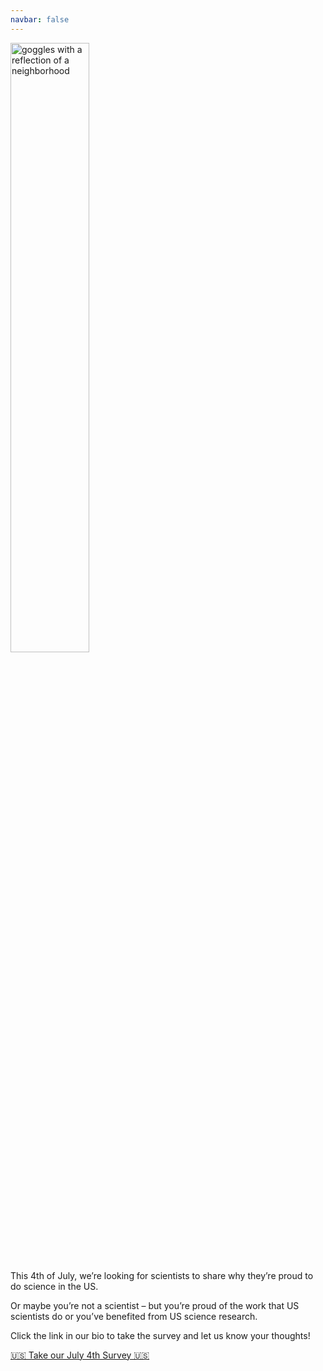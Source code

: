 ```yaml
---
navbar: false
---
```


::::{.flex-container}
<a href="/index.qmd">
<img src='https://raw.githubusercontent.com/neighborhood-scientist/neighborhoodscientist.org/6134ad4ab758d9372a23a7c51f221885e39c10a9/img/GogglesReflection_transparent-03-03.png'
    alt='goggles with a reflection of a neighborhood'
    width='50%'
>
</a>
::::

This 4th of July, we're looking for scientists to share why they're proud to do science in the US.

Or maybe you're not a scientist
-- but you're proud of the work that US scientists do or you've benefited from US science research.

Click the link in our bio to take the survey and let us know your thoughts!

[🇺🇸 Take our July 4th Survey 🇺🇸](https://forms.gle/j8gWMSggKVvJ4VM67){.btn .btn-outline-danger role="button" target="_blank" title="Link to our survey for July 4th"}
